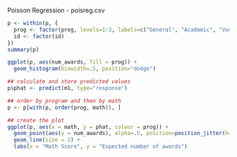 Poisson Regression - poisreg.csv

```r
p <- within(p, {
  prog <- factor(prog, levels=1:3, labels=c("General", "Academic", "Vocational"))
  id <- factor(id)
})
summary(p)
```
```r
ggplot(p, aes(num_awards, fill = prog)) +
  geom_histogram(binwidth=.5, position="dodge")
```

```r
## calculate and store predicted values
p$phat <- predict(m1, type="response")

## order by program and then by math
p <- p[with(p, order(prog, math)), ]
```

```r
## create the plot
ggplot(p, aes(x = math, y = phat, colour = prog)) +
  geom_point(aes(y = num_awards), alpha=.5, position=position_jitter(h=.2)) +
  geom_line(size = 1) +
  labs(x = "Math Score", y = "Expected number of awards")
```
